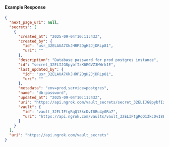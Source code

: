 
#### Example Response

```json
{
  "next_page_uri": null,
  "secrets": [
    {
      "created_at": "2025-09-04T10:11:43Z",
      "created_by": {
        "id": "usr_32ELAUA7XkJHRP2DgH2JjDRLp81",
        "uri": ""
      },
      "description": "Database password for prod postgres instance",
      "id": "secret_32ELIJG8pybfIzK6EGVZ3HWrk1E",
      "last_updated_by": {
        "id": "usr_32ELAUA7XkJHRP2DgH2JjDRLp81",
        "uri": ""
      },
      "metadata": "env=prod,service=postgres",
      "name": "db-password",
      "updated_at": "2025-09-04T10:11:43Z",
      "uri": "https://api.ngrok.com/vault_secrets/secret_32ELIJG8pybfIzK6EGVZ3HWrk1E",
      "vault": {
        "id": "vault_32ELIFtgRqQ13kcDvI8Bu4y0Ra7",
        "uri": "https://api.ngrok.com/vaults/vault_32ELIFtgRqQ13kcDvI8Bu4y0Ra7"
      }
    }
  ],
  "uri": "https://api.ngrok.com/vault_secrets"
}
```
